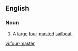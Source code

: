 ==English==

===Noun===
{{en-noun|head=[[four]]-[[master]]}}

# A [[large]] [[four]]-[[masted]] [[sailboat]].

[[vi:four-master]]